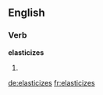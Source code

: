 ==English==

===Verb===
'''elasticizes'''

# {{third-person singular of|[[elasticize]]}}

[[de:elasticizes]]
[[fr:elasticizes]]
